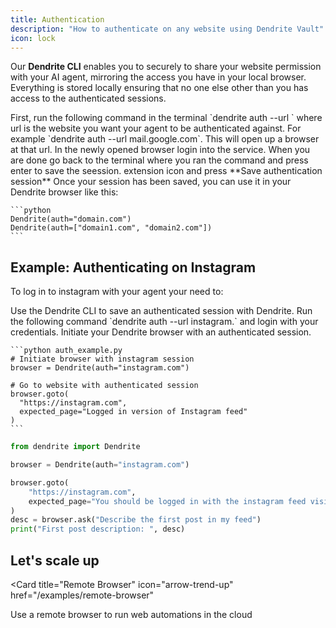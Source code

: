 ```yaml
---
title: Authentication
description: "How to authenticate on any website using Dendrite Vault"
icon: lock
---
```


Our **Dendrite CLI** enables you to securely to share your website permission with your AI agent, mirroring the access you have in your local browser. Everything is stored locally ensuring that no one else other than you has access to the authenticated sessions.

<Steps>
  <Step title="Run Command">
    First, run the following command in the terminal `dendrite auth --url <url>` where url is the website you want your agent to be authenticated against. For example `dendrite auth --url mail.google.com`. This will open up a browser at that url.
  </Step>
  <Step title="Login and Save Auth Session ">
    In the newly opened browser login into the service. When you are done go back to the terminal where you ran the command and press enter to save the seession.
    extension icon and press **Save authentication session**
  </Step>
  <Step title="Authenticate in Script">
    Once your session has been saved, you can use it in your Dendrite browser like this:

    ```python
    Dendrite(auth="domain.com")
    Dendrite(auth=["domain1.com", "domain2.com"])
    ```

  </Step>
</Steps>


## Example: Authenticating on Instagram

To log in to instagram with your agent your need to:

<Steps>
  <Step title="Log in to Instagram in your Local Browser">
  </Step>
  <Step title="Save your Authentication Session">
    Use the Dendrite CLI to save an authenticated session with Dendrite. Run the following command `dendrite auth --url instagram.` and login with your credentials.
  </Step>
  <Step title="Use with Dendrite">
    Initiate your Dendrite browser with an authenticated session.

    ```python auth_example.py
    # Initiate browser with instagram session
    browser = Dendrite(auth="instagram.com")

    # Go to website with authenticated session
    browser.goto(
      "https://instagram.com",
      expected_page="Logged in version of Instagram feed"
    )
    ```

  </Step>
</Steps>



```python auth_example.py
from dendrite import Dendrite

browser = Dendrite(auth="instagram.com")

browser.goto(
    "https://instagram.com",
    expected_page="You should be logged in with the instagram feed visible",
)
desc = browser.ask("Describe the first post in my feed")
print("First post description: ", desc)
```

## Let's scale up

<Card
  title="Remote Browser"
  icon="arrow-trend-up"
  href="/examples/remote-browser"
>
  Use a remote browser to run web automations in the cloud
</Card>